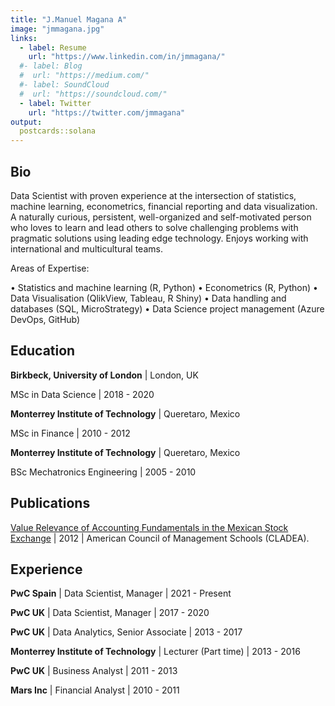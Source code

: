 ```yaml
---
title: "J.Manuel Magana A"
image: "jmmagana.jpg"
links:
  - label: Resume
    url: "https://www.linkedin.com/in/jmmagana/"
  #- label: Blog
  #  url: "https://medium.com/"
  #- label: SoundCloud
  #  url: "https://soundcloud.com/"
  - label: Twitter
    url: "https://twitter.com/jmmagana"
output:
  postcards::solana
---
```

 
## Bio

Data Scientist with proven experience at the intersection of statistics, machine learning, econometrics, financial reporting and data visualization. A naturally curious, persistent, well-organized and self-motivated person who loves to learn and lead others to solve challenging problems with pragmatic solutions using leading edge technology. Enjoys working with international and multicultural teams.

Areas of Expertise:

• Statistics and machine learning (R, Python)
• Econometrics (R, Python)
• Data Visualisation (QlikView, Tableau, R Shiny)
• Data handling and databases (SQL, MicroStrategy)
• Data Science project management (Azure DevOps, GitHub)

## Education

**Birkbeck, University of London** | London, UK

MSc in Data Science | 2018 - 2020

**Monterrey Institute of Technology** | Queretaro, Mexico

MSc in Finance | 2010 - 2012

**Monterrey Institute of Technology** | Queretaro, Mexico

BSc Mechatronics Engineering | 2005 - 2010

## Publications

[Value Relevance of Accounting Fundamentals in the Mexican Stock Exchange](https://www.academia.edu/14449992/VALUE_RELEVANCE_OF_ACCOUNTING_FUNDAMENTALS_IN_THE_MEXICAN_STOCK_EXCHANGE) | 2012 | American Council of Management Schools (CLADEA).

## Experience

**PwC Spain** | Data Scientist, Manager | 2021 - Present

**PwC UK** | Data Scientist, Manager | 2017 - 2020

**PwC UK** | Data Analytics, Senior Associate | 2013 - 2017

**Monterrey Institute of Technology** | Lecturer (Part time) | 2013 - 2016

**PwC UK** | Business Analyst | 2011 - 2013

**Mars Inc** | Financial Analyst | 2010 - 2011

